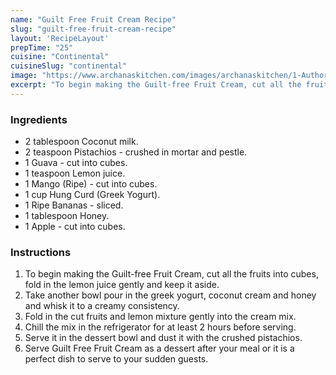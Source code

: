 ---
name: "Guilt Free Fruit Cream Recipe"
slug: "guilt-free-fruit-cream-recipe"
layout: 'RecipeLayout'
prepTime: "25"
cuisine: "Continental"
cuisineSlug: "continental"
image: "https://www.archanaskitchen.com/images/archanaskitchen/1-Author/Nithya_Anantham/GuiltFree_Fruit_Cream.jpg"
excerpt: "To begin making the Guilt-free Fruit Cream, cut all the fruits into cubes, fold in the lemon juice gently and keep it aside"
---

### Ingredients

- 2 tablespoon Coconut milk.
- 2 teaspoon Pistachios - crushed in mortar and pestle.
- 1 Guava - cut into cubes.
- 1 teaspoon Lemon juice.
- 1 Mango (Ripe) - cut into cubes.
- 1 cup Hung Curd (Greek Yogurt).
- 1 Ripe Bananas - sliced.
- 1 tablespoon Honey.
- 1 Apple - cut into cubes.

### Instructions

1. To begin making the Guilt-free Fruit Cream, cut all the fruits into cubes, fold in the lemon juice gently and keep it aside.
1. Take another bowl pour in the greek yogurt, coconut cream and honey and whisk it to a creamy consistency.
1. Fold in the cut fruits and lemon mixture gently into the cream mix.
1. Chill the mix in the refrigerator for at least 2 hours before serving.
1. Serve it in the dessert bowl and dust it with the crushed pistachios.
1. Serve Guilt Free Fruit Cream as a dessert after your meal or it is a perfect dish to serve to your sudden guests.
